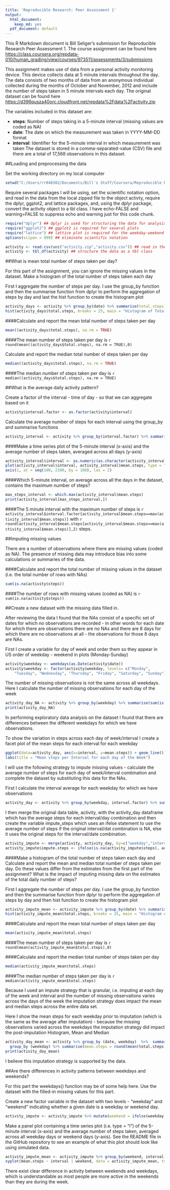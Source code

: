```yaml
---
title: 'Reproducible Research: Peer Assessment 1'
output:
  html_document:
    keep_md: yes
  pdf_document: default
---
```


This R Markdown document is Bill Seliger's submission for Reproducible Research Peer Assessment 1. The course assignment can be found here <https://class.coursera.org/repdata-010/human_grading/view/courses/973511/assessments/3/submissions>

This assignment makes use of data from a personal activity monitoring device. This device collects data at 5 minute intervals throughout the day. The data consists of two months of data from an anonymous individual collected during the months of October and November, 2012 and include the number of steps taken in 5 minute intervals each day.  The original dataset can be found here <https://d396qusza40orc.cloudfront.net/repdata%2Fdata%2Factivity.zip>

The variables included in this dataset are:

- **steps**: Number of steps taking in a 5-minute interval (missing values are coded as NA)
- **date**: The date on which the measurement was taken in YYYY-MM-DD format
- **interval**: Identifier for the 5-minute interval in which measurement was taken
The dataset is stored in a comma-separated-value (CSV) file and there are a total of 17,568 observations in this dataset.

##Loading and preprocessing the data

Set the working directory on my local computer
```r
setwd("C:/Users/rr046302/Documents/Bill's Stuff/Coursera/Reproducible Research/RepData_PeerAssessment1")
```

Require several packages I will be using, set the scientific notation option, and read in the data from the local zipped file to the object activty, require the dplyr, ggplot2, and lattice packages, and, using the dplyr package, convert the activity object to a tbl class.  I have echo-FALSE and warning=FALSE to suppress echo and warning just for this code chunk.
```r
require("dplyr") ## dplyr is used for structuring the data for analysis
require("ggplot2") ## ggplot2 is required for several plots
require("lattice") ## lattice plot is required for the weekday-weekend plot
options(scipen = 999) ## eliminate scientific notation
```
```r
activity <- read.csv(unz("activity.zip","activity.csv")) ## read in the data
activity <- tbl_df(activity) ## structure the data as a tbl class
```

##What is mean total number of steps taken per day?

For this part of the assignment, you can ignore the missing values in the dataset.
Make a histogram of the total number of steps taken each day

First I aggregate the number of steps per day.  I use the group_by function and then the summarise function from dplyr to perform the aggregation of steps by day and last the hist function to create the histogram plot

```r
activity_days <- activity %>% group_by(date) %>% summarise(total.steps = sum(steps))
hist(activity_days$total.steps, breaks = 25, main = "Histogram of Total Steps per Day")
```

####Calculate and report the mean total number of steps taken per day
```r
mean((activity_days$total.steps), na.rm = TRUE)
```
####The mean number of steps taken per day is `r round(mean((activity_days$total.steps), na.rm = TRUE),0)`

Calculate and report the median total number of steps taken per day
```r
median((activity_days$total.steps), na.rm = TRUE)
```
####The median number of steps taken per day is `r median((activity_days$total.steps), na.rm = TRUE)`



##What is the average daily activity pattern?

Create a factor of the interval - time of day - so that we can aggregate based on it
```r
activity$interval.factor <- as.factor(activity$interval)
```

Calculate the average number of steps for each interval using the group_by and summarise functions
```r
activity_interval <- activity %>% group_by(interval.factor) %>% summarise(mean.steps = mean(steps, na.rm =TRUE))
```

####Make a time series plot of the 5-minute interval (x-axis) and the average number of steps taken, averaged across all days (y-axis)

```r
activity_interval$interval <- as.numeric(as.character(activity_interval$interval.factor))
plot(activity_interval$interval, activity_interval$mean.steps, type = "l", xaxt="n", xlab = "<-----------------Morning         5-minute interval          Night----------------->", ylab = "mean steps", main = "Daily Activity Pattern", sub = "Average steps recorded for October-November 2012")
axis(1, at = seq(100, 2300, by = 100), las = 2)
```

####Which 5-minute interval, on average across all the days in the dataset, contains the maximum number of steps?
```r
max_steps_interval <- which.max(activity_interval$mean.steps)
print(activity_interval[max_steps_interval,])
```
####The 5 minute interval with the maximum number of steps is `r activity_interval$interval.factor[activity_interval$mean.steps==max(activity_interval$mean.steps)]` with `r round(activity_interval$mean.steps[activity_interval$mean.steps==max(activity_interval$mean.steps)],2)` steps.


##Imputing missing values

There are a number of observations where there are missing values (coded as NA). The presence of missing data may introduce bias into some calculations or summaries of the data.

####Calculate and report the total number of missing values in the dataset (i.e. the total number of rows with NAs)

```r
sum(is.na(activity$steps))
```
####The number of rows with missing values (coded as NA) is `r sum(is.na(activity$steps))`

##Create a new dataset with the missing data filled in.

After reviewing the data I found that the NAs consist of a specific set of dates for which no observations are recorded - in other words for each date for which there are observations there are no NAs and there are 8 days for which there are no observations at all - the observations for those 8 days are NAs.  

First I create a variable for day of week and order them so they appear in US order of weekday - weekend in plots (Monday-Sunday)
```r
activity$weekday <- weekdays(as.Date(activity$date))
activity$weekday <- factor(activity$weekday, levels= c("Monday", 
    "Tuesday", "Wednesday", "Thursday", "Friday", "Saturday", "Sunday"))
```

The number of missing observations is not the same across all weekdays.  Here I calculate the number of missing observations for each day of the week
```r
activity_day_NA <- activity %>% group_by(weekday) %>% summarise(sum(is.na(steps)))
print(activity_day_NA)
```

In performing exploratory data analysis on the dataset I found that there are differences between the different weekdays for which we have observations.  

To show the variation in steps across each day of week/interval I create a facet plot of the mean steps for each interval for each weekday
```r
ggplot(data=activity_day, aes(x=interval, y=mean.steps)) + geom_line() + facet_wrap(~weekday) +
labs(title = "Mean steps per Interval for each day of the Week")
```

I will use the following strategy to impute missing values - calculate the average number of steps for each day of week/interval combination and complete the dataset by substituting this data for the NAs.  

First I calculate the interval average for each weekday for which we have observations
```r
activity_day <- activity %>% group_by(weekday, interval.factor) %>% summarise(mean.steps = mean(steps, na.rm =TRUE))
```

I then merge the original data table, activity, with the activity_day dataframe which has the average steps for each interval/day combination and then create the variable impute_steps which uses an ifelse statement to use the average number of steps if the original interval/dat combination is NA, else it uses the original steps for the interval/date combination.

```r
activity_impute <- merge(activity, activity_day, by=c("weekday","interval.factor"))
activity_impute$impute.steps <- ifelse(is.na(activity_impute$steps), activity_impute$mean.steps, activity_impute$steps)
```

####Make a histogram of the total number of steps taken each day and Calculate and report the mean and median total number of steps taken per day. Do these values differ from the estimates from the first part of the assignment? What is the impact of imputing missing data on the estimates of the total daily number of steps?

First I aggregate the number of steps per day.  I use the group_by function and then the summarise function from dplyr to perform the aggregation of steps by day and then hist function to create the histogram plot

```r
activity_impute_mean <- activity_impute %>% group_by(date) %>% summarise(total.steps = sum(impute.steps))
hist(activity_impute_mean$total.steps, breaks = 25, main = "Histogram of Total Steps per Day using Imputed Data")
```

####Calculate and report the mean total number of steps taken per day
```r
mean(activity_impute_mean$total.steps)
```
####The mean number of steps taken per day is `r round(mean(activity_impute_mean$total.steps),0)`

####Calculate and report the median total number of steps taken per day
```r
median(activity_impute_mean$total.steps)
```
####The median number of steps taken per day is `r median(activity_impute_mean$total.steps)`

Because I used an impute strategy that is granular, i.e. imputing at each day of the week and interval and the number of missing observations varies across the days of the week the imputation strategy does impact the mean and median steps across the entire data set.  

Here I show the mean steps for each weekday prior to imputation (which is the same as the average after imputation) - because the missing observations varied across the weekdays the imputation strategy did impact the post-imputation Histogram, Mean and Median
```r
activity_day_mean <- activity %>% group_by (date, weekday)  %>%  summarise(total.steps = sum(steps)) %>% 
  group_by (weekday) %>% summarise(mean.steps = round(mean(total.steps, na.rm = TRUE),0))
print(activity_day_mean)
```

I believe this imputation strategy is supported by the data.

##Are there differences in activity patterns between weekdays and weekends?

For this part the weekdays() function may be of some help here. Use the dataset with the filled-in missing values for this part.

Create a new factor variable in the dataset with two levels - "weekday" and "weekend" indicating whether a given date is a weekday or weekend day.

```r
activity_impute <- activity_impute %>% mutate(weekend = ifelse(weekday == "Saturday" | weekday == "Sunday", "weekend", "weekday"))

```


Make a panel plot containing a time series plot (i.e. type = "l") of the 5-minute interval (x-axis) and the average number of steps taken, averaged across all weekday days or weekend days (y-axis). See the README file in the GitHub repository to see an example of what this plot should look like using simulated data.

```r
activity_impute_mean <- activity_impute %>% group_by(weekend, interval) %>% summarise(mean.steps = mean(impute.steps))
xyplot(mean.steps ~ interval | weekend, data = activity_impute_mean, type = "l", layout = c(1,2), xlab = "Interval", ylab = "Number of Steps", main = "Average Steps by 5-minute Interval for Weekends and Weekdays")

```

There exist clear difference in activity between weekends and weekdays, which is understandable as most people are more active in the weekends than they are during the week.  
